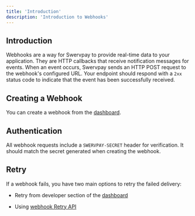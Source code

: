 ```yaml
---
title: 'Introduction'
description: 'Introduction to Webhooks'
---
```


## Introduction

Webhooks are a way for Swervpay to provide real-time data to your application. They are HTTP callbacks that receive notification messages for events. When an event occurs, Swervpay sends an HTTP POST request to the webhook's configured URL. Your endpoint should respond with a ``2xx`` status code to indicate that the event has been successfully received.

## Creating a Webhook

You can create a webhook from the [dashboard](https://app.swervpay.co/-/developers/webhooks).

## Authentication

All webhook requests include a ``SWERVPAY-SECRET`` header for verification. It should match the secret generated when creating the webhook.


## Retry

If a webhook fails, you have two main options to retry the failed delivery:

- Retry from developer section of the [dashboard](https://app.swervpay.co/-/developers/webhooks)

- Using [webhook Retry API](/api-reference/webhook/retry)


